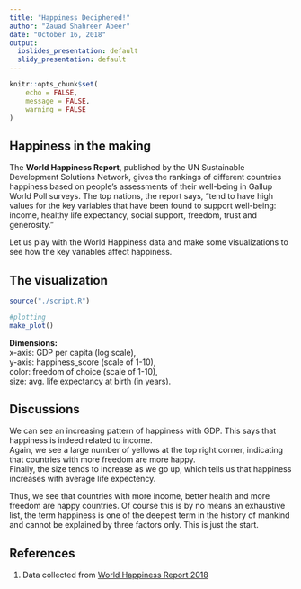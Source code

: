 ```yaml
---
title: "Happiness Deciphered!"
author: "Zauad Shahreer Abeer"
date: "October 16, 2018"
output:
  ioslides_presentation: default
  slidy_presentation: default
---
```


```r
knitr::opts_chunk$set(
	echo = FALSE,
	message = FALSE,
	warning = FALSE
)
```

## Happiness in the making

The **World Happiness Report**, published by the UN Sustainable Development Solutions Network, gives the rankings of different countries happiness based on people's assessments of their well-being in Gallup World Poll surveys. The top nations, the report says, "tend to have high values for the key variables that have been found to support well-being: income, healthy life expectancy, social support, freedom, trust and generosity."  

Let us play with the World Happiness data and make some visualizations to see how the key variables affect happiness.  



## The visualization {.smaller}

```r
source("./script.R")

#plotting
make_plot()
```

  
  
**Dimensions:**  
x-axis: GDP per capita (log scale),  
y-axis: happiness_score (scale of 1-10),  
color: freedom of choice (scale of 1-10),  
size: avg. life expectancy at birth (in years).  



## Discussions

We can see an increasing pattern of happiness with GDP. This says that happiness is indeed related to income.  
Again, we see a large number of yellows at the top right corner, indicating that countries with more freedom are more happy.  
Finally, the size tends to increase as we go up, which tells us that happiness increases with average life expectency.  

Thus, we see that countries with more income, better health and more freedom are happy countries.  Of course this is by no means an exhaustive list, the term happiness is one of the deepest term in the history of mankind and cannot be explained by three factors only. This is just the start.  

## References {.smaller}

1. Data collected from [World Happiness Report 2018](http://worldhappiness.report/ed/2018/)